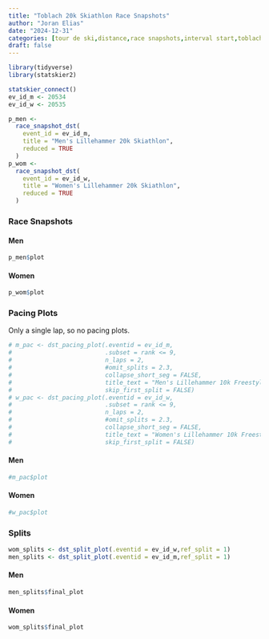 ```yaml
---
title: "Toblach 20k Skiathlon Race Snapshots"
author: "Joran Elias"
date: "2024-12-31"
categories: [tour de ski,distance,race snapshots,interval start,toblach, freestyle]
draft: false
---
```


```r
library(tidyverse)
library(statskier2)

statskier_connect()
ev_id_m <- 20534
ev_id_w <- 20535
```

```r
p_men <- 
  race_snapshot_dst(
    event_id = ev_id_m,
    title = "Men's Lillehammer 20k Skiathlon",
    reduced = TRUE
  )
p_wom <- 
  race_snapshot_dst(
    event_id = ev_id_w,
    title = "Women's Lillehammer 20k Skiathlon",
    reduced = TRUE
  )
```

### Race Snapshots
#### Men
```r
p_men$plot
```

#### Women
```r
p_wom$plot
```

### Pacing Plots
Only a single lap, so no pacing plots.
```r
# m_pac <- dst_pacing_plot(.eventid = ev_id_m,
#                          .subset = rank <= 9,
#                          n_laps = 2,
#                          #omit_splits = 2.3,
#                          collapse_short_seg = FALSE,
#                          title_text = "Men's Lillehammer 10k Freestyle",
#                          skip_first_split = FALSE)
# w_pac <- dst_pacing_plot(.eventid = ev_id_w,
#                          .subset = rank <= 9,
#                          n_laps = 2,
#                          #omit_splits = 2.3,
#                          collapse_short_seg = FALSE,
#                          title_text = "Women's Lillehammer 10k Freestyle",
#                          skip_first_split = FALSE)
```
#### Men
```r
#m_pac$plot
```

#### Women
```r
#w_pac$plot
```

### Splits
```r
wom_splits <- dst_split_plot(.eventid = ev_id_w,ref_split = 1)
men_splits <- dst_split_plot(.eventid = ev_id_m,ref_split = 1)
```

#### Men
```r
men_splits$final_plot
```

#### Women
```r
wom_splits$final_plot
```